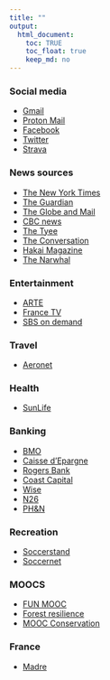 ```yaml
---
title: ""
output:
  html_document:
    toc: TRUE
    toc_float: true
    keep_md: no
---
```


### Social media

- [Gmail](https://mail.google.com)
- [Proton Mail](https://account.proton.me/mail)
- [Facebook](https://www.facebook.com)
- [Twitter](https://www.twitter.com)
- [Strava](https://www.strava.com)

### News sources

- [The New York Times](https://www.nytimes.com)
- [The Guardian](https://www.guardian.co.uk)
- [The Globe and Mail](https://www.theglobeandmail.com)
- [CBC news](https://www.cbc.ca/news)
- [The Tyee](https://www.thetyee.ca)
- [The Conversation](https://theconversation.com/ca)
- [Hakai Magazine](https://www.hakaimagazine.com)
- [The Narwhal](https://www.thenarwhal.ca)

### Entertainment

- [ARTE](https://www.arte.tv/fr/)
- [France TV](https://www.france.tv/)
- [SBS on demand](https://www.sbs.com.au/ondemand/)

### Travel

- [Aeronet](https://acaeronet.aircanada.ca)

### Health

- [SunLife](https://www.sunnet.sunlife.com/signin/mysunlife/home.wca)

### Banking

- [BMO](https://www.bmo.com)
- [Caisse d'Epargne](https://www.caisse-epargne.fr/bourgogne-franche-comte)
- [Rogers Bank](https://www.rogersbank.com)
- [Coast Capital](https://banking.coastcapitalsavings.com/LogIn.aspx)
- [Wise](https://wise.com/login/)
- [N26](https://app.n26.com/login)
- [PH&N](https://www1.royalbank.com/english/wm/sgne.html)

### Recreation

- [Soccerstand](https://www.soccerstand.com)
- [Soccernet](https://global.espn.com/football)

### MOOCS

- [FUN MOOC](https://www.fun-mooc.fr/fr/)
- [Forest resilience](https://mooc.forestmoocforchange.eu)
- [MOOC Conservation](https://www.mooc-conservation.org/home)

### France

- [Madre](madre.html)
